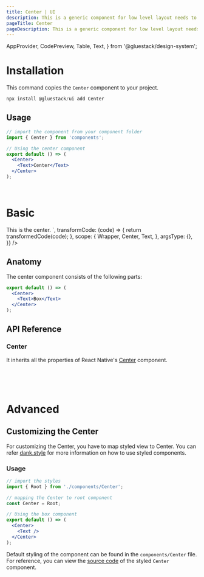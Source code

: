```yaml
---
title: Center | UI
description: This is a generic component for low level layout needs to center its children
pageTitle: Center
pageDescription: This is a generic component for low level layout needs to center its children.
---
```



<Meta title="components/Box" />

  AppProvider,
  CodePreview,
  Table,
  Text,
} from '@gluestack/design-system';



# Installation

This command copies the `Center` component to your project.

```jsx
npx install @gluestack/ui add Center
```

## Usage

```jsx
// import the component from your component folder
import { Center } from 'components';

// Using the center component
export default () => (
  <Center>
    <Text>Center</Text>
  </Center>
);
```

<br />

# Basic

<AppProvider>
  <CodePreview
    showComponentRenderer={true}
    showArgsController={false}
    metaData={{
      code: `
<Center bg="$primary500" h={200} w={300}>
  <Text color="white" fontWeight="bold">
    This is the center.
  </Text>
</Center>
`,
      transformCode: (code) => {
        return transformedCode(code);
      },
      scope: {
        Wrapper,
        Center,
        Text,
      },
      argsType: {},
    }}
  />
</AppProvider>
<br />

## Anatomy

The center component consists of the following parts:

```jsx
export default () => (
  <Center>
    <Text>Box</Text>
  </Center>
);
```

## API Reference

### Center

It inherits all the properties of React Native's [Center](https://reactnative.dev/docs/center#props) component.

<br />
<br />

<br />

# Advanced

## Customizing the Center

For customizing the Center, you have to map styled view to Center. You can refer [dank.style](https://dank.style/) for more information on how to use styled components.

### Usage

```jsx
// import the styles
import { Root } from './components/Center';

// mapping the Center to root component
const Center = Root;

// Using the box component
export default () => (
  <Center>
    <Text />
  </Center>
);
```

Default styling of the component can be found in the `components/Center` file. For reference, you can view the [source code](https://github.com/gluestack/universa11y/blob/development/example/storybook/src/components/styled-components/center/index.tsx) of the styled `Center` component.
